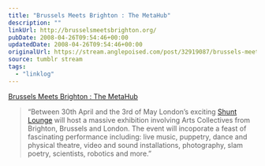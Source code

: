 ```yaml
---
title: "Brussels Meets Brighton : The MetaHub"
description: ""
linkUrl: http://brusselsmeetsbrighton.org/
pubDate: 2008-04-26T09:54:46+00:00
updatedDate: 2008-04-26T09:54:46+00:00
originalUrl: https://stream.anglepoised.com/post/32919087/brussels-meets-brighton-the-metahub
source: tumblr stream
tags:
  - "linklog"
---
```


[Brussels Meets Brighton : The MetaHub][1]

> “Between 30th April and the 3rd of May London’s exciting [Shunt Lounge](http://www.shunt.co.uk/) will host a massive exhibition involving Arts Collectives from Brighton, Brussels and London. The event will incoporate a feast of fascinating performance including: live music, puppetry, dance and physical theatre, video and sound installations, photography, slam poetry, scientists, robotics and more.”

[1]: http://brusselsmeetsbrighton.org/
